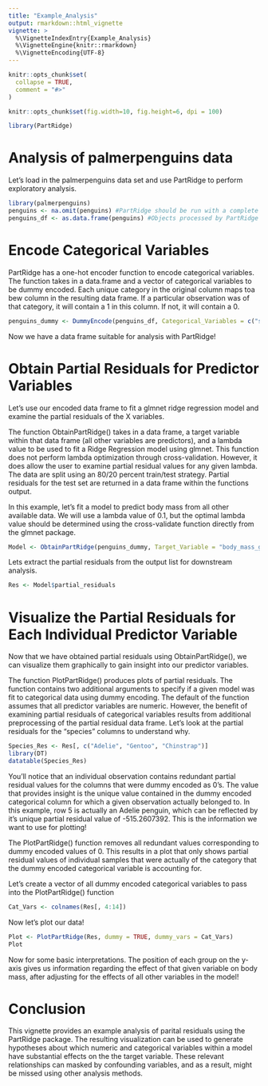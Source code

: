 ```yaml
---
title: "Example_Analysis"
output: rmarkdown::html_vignette
vignette: >
  %\VignetteIndexEntry{Example_Analysis}
  %\VignetteEngine{knitr::rmarkdown}
  %\VignetteEncoding{UTF-8}
---
```


```r
knitr::opts_chunk$set(
  collapse = TRUE,
  comment = "#>"
)
```

```r
knitr::opts_chunk$set(fig.width=10, fig.height=6, dpi = 100)
```


```r
library(PartRidge)
```

# Analysis of palmerpenguins data

Let's load in the palmerpenguins data set and use PartRidge to perform exploratory analysis.

```r
library(palmerpenguins)
penguins <- na.omit(penguins) #PartRidge should be run with a complete data set w/ no NAs
penguins_df <- as.data.frame(penguins) #Objects processed by PartRidge should be of class "data.frame" exclusively
```

# Encode Categorical Variables

PartRidge has a one-hot encoder function to encode categorical variables. The function takes in a data.frame and a vector of categorical variables to be dummy encoded. Each unique category in the original column maps toa bew column in the resulting data frame. If a particular observation was of that category, it will contain a 1 in this column. If not, it will contain a 0.

```r
penguins_dummy <- DummyEncode(penguins_df, Categorical_Variables = c("species", "island", "sex", "year"))
```

Now we have a data frame suitable for analysis with PartRidge!

# Obtain Partial Residuals for Predictor Variables

Let's use our encoded data frame to fit a glmnet ridge regression model and examine the partial residuals of the X variables. 

The function ObtainPartRidge() takes in a data frame, a target variable within that data frame (all other variables are predictors), and a lambda value to be used to fit a Ridge Regression model using glmnet. This function does not perform lambda optimization through cross-validation. However, it does allow the user to examine partial residual values for any given lambda. The data are split using an 80/20 percent train/test strategy. Partial residuals for the test set are returned in a data frame within the functions output. 

In this example, let's fit a model to predict body mass from all other available data. We will use a lambda value of 0.1, but the optimal lambda value should be determined using the cross-validate function directly from the glmnet package.

```r
Model <- ObtainPartRidge(penguins_dummy, Target_Variable = "body_mass_g", lambda = 0.1)
```

Lets extract the partial residuals from the output list for downstream analysis.

```r
Res <- Model$partial_residuals
```

# Visualize the Partial Residuals for Each Individual Predictor Variable

Now that we have obtained partial residuals using ObtainPartRidge(), we can visualize them graphically to gain insight into our predictor variables.

The function PlotPartRidge() produces plots of partial residuals. The function contains two additional arguments to specify if a given model was fit to categorical data using dummy encoding. The default of the function assumes that all predictor variables are numeric. However, the benefit of examining partial residuals of categorical variables results from additional preprocessing of the partial residual data frame. Let's look at the partial residuals for the "species" columns to understand why.

```r
Species_Res <- Res[, c("Adelie", "Gentoo", "Chinstrap")]
library(DT)
datatable(Species_Res)
```

You'll notice that an individual observation contains redundant partial residual values for the columns that were dummy encoded as 0's. The value that provides insight is the unique value contained in the dummy encoded categorical column for which a given observation actually belonged to. In this example, row 5 is actually an Adelie penguin, which can be reflected by it's unique partial residual value of -515.2607392. This is the information we want to use for plotting!

The PlotPartRidge() function removes all redundant values corresponding to dummy encoded values of 0. This results in a plot that only shows partial residual values of individual samples that were actually of the category that the dummy encoded categorical variable is accounting for. 

Let's create a vector of all dummy encoded categorical variables to pass into the PlotPartRidge() function

```r
Cat_Vars <- colnames(Res[, 4:14])
```

Now let's plot our data!

```r
Plot <- PlotPartRidge(Res, dummy = TRUE, dummy_vars = Cat_Vars)
Plot
```

Now for some basic interpretations. The position of each group on the y-axis gives us information regarding the effect of that given variable on body mass, after adjusting for the effects of all other variables in the model!

# Conclusion

This vignette provides an example analysis of parital residuals using the PartRidge package. The resulting visualization can be used to generate hypotheses about which numeric and categorical variables within a model have substantial effects on the the target variable. These relevant relationships can masked by confounding variables, and as a result, might be missed using other analysis methods. 


